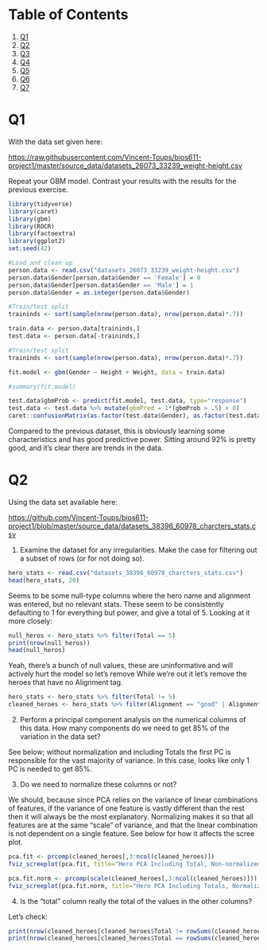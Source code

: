 # Table of Contents

1.  [Q1](#org0f04966)
2.  [Q2](#org6a81eeb)
3.  [Q3](#org51a4194)
4.  [Q4](#org61f5d14)
5.  [Q5](#orgb73f6b4)
6.  [Q6](#org870b507)
7.  [Q7](#orge0cfd1d)


<a id="org0f04966"></a>

# Q1

With the data set given here:

<https://raw.githubusercontent.com/Vincent-Toups/bios611-project1/master/source_data/datasets_26073_33239_weight-height.csv>

Repeat your GBM model. Contrast your results with the results for the
previous exercise.

```r
library(tidyverse)
library(caret)
library(gbm)
library(ROCR)
library(factoextra)
library(ggplot2)
set.seed(42)
```

```r
#Load and clean up
person.data <- read.csv("datasets_26073_33239_weight-height.csv")
person.data$Gender[person.data$Gender == 'Female'] = 0
person.data$Gender[person.data$Gender == 'Male'] = 1
person.data$Gender = as.integer(person.data$Gender)

#Train/test split
traininds <- sort(sample(nrow(person.data), nrow(person.data)*.7))

train.data <- person.data[traininds,]
test.data <- person.data[-traininds,]

#Train/test split
traininds <- sort(sample(nrow(person.data), nrow(person.data)*.7))

fit.model <- gbm(Gender ~ Height + Weight, data = train.data)

#summary(fit.model)

test.data$gbmProb <- predict(fit.model, test.data, type="response")
test.data <- test.data %>% mutate(gbmPred = 1*(gbmProb > .5) + 0)
caret::confusionMatrix(as.factor(test.data$Gender), as.factor(test.data$gbmPred))

```


Compared to the previous dataset, this is obviously learning some characteristics and has good predictive power. Sitting around 92% is pretty good, and it's clear there are trends in the data.

<a id="org6a81eeb"></a>


# Q2

Using the data set available here:

<https://github.com/Vincent-Toups/bios611-project1/blob/master/source_data/datasets_38396_60978_charcters_stats.csv>

1.  Examine the dataset for any irregularities. Make the case for
    filtering out a subset of rows (or for not doing so).

```r
hero_stats <- read.csv("datasets_38396_60978_charcters_stats.csv")
head(hero_stats, 20)
```
Seems to be some null-type columns where the hero name and alignment was entered, but no relevant stats. These seem to be consistently defaulting to 1 for everything but power, and give a total of 5. Looking at it more closely:

```r
null_heros <- hero_stats %>% filter(Total == 5)
print(nrow(null_heros))
head(null_heros)
```

Yeah, there's a bunch of null values, these are uninformative and will actively hurt the model so let's remove 
While we're out it let's remove the heroes that have no Alignment tag.

```r
hero_stats <- hero_stats %>% filter(Total != 5)
cleaned_heroes <- hero_stats %>% filter(Alignment == "good" | Alignment == "bad")


```


2.  Perform a principal component analysis on the numerical columns of
    this data. How many components do we need to get 85% of the
    variation in the data set?
    
See below; without normalization and including Totals the first PC is responsible for the vast majority of variance. In this case, looks like only 1 PC is needed to get 85%.

3.  Do we need to normalize these columns or not?

We should, because since PCA relies on the variance of linear combinations of features, if the variance of one feature is vastly different than the rest then it will always be the most explanatory. Normalizing makes it so that all features are at the same "scale" of variance, and that the linear combination is not dependent on a single feature. See below for how it affects the scree plot.
    
```r
pca.fit <- prcomp(cleaned_heroes[,3:ncol(cleaned_heroes)])
fviz_screeplot(pca.fit, title="Hero PCA Including Total, Non-normalized")

pca.fit.norm <- prcomp(scale(cleaned_heroes[,3:ncol(cleaned_heroes)]))
fviz_screeplot(pca.fit.norm, title="Hero PCA Including Totals, Normalized")

```
    
4.  Is the "total" column really the total of the values in the other
    columns?

Let's check:
```r
print(nrow(cleaned_heroes[cleaned_heroes$Total != rowSums(cleaned_heroes[,4:ncol(cleaned_heroes)-1]),]))
print(nrow(cleaned_heroes[cleaned_heroes$Total == rowSums(cleaned_heroes[,4:ncol(cleaned_heroes)-1]),]))
```

